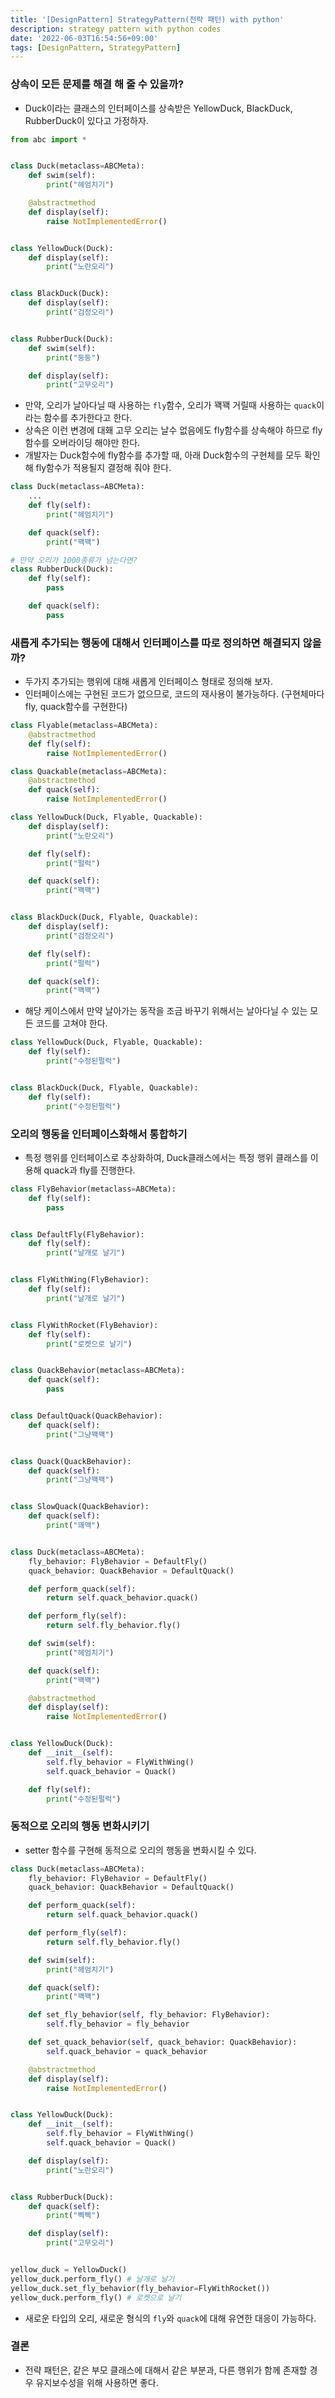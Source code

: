 ```yaml
---
title: '[DesignPattern] StrategyPattern(전략 패턴) with python'
description: strategy pattern with python codes
date: '2022-06-03T16:54:56+09:00'
tags: [DesignPattern, StrategyPattern]
---
```


### 상속이 모든 문제를 해결 해 줄 수 있을까?

- Duck이라는 클래스의 인터페이스를 상속받은 YellowDuck, BlackDuck, RubberDuck이 있다고 가정하자.

```python
from abc import *


class Duck(metaclass=ABCMeta):
    def swim(self):
        print("헤엄치기")

    @abstractmethod
    def display(self):
        raise NotImplementedError()


class YellowDuck(Duck):
    def display(self):
        print("노란오리")


class BlackDuck(Duck):
    def display(self):
        print("검정오리")


class RubberDuck(Duck):
    def swim(self):
        print("둥둥")

    def display(self):
        print("고무오리")
```

- 만약, 오리가 날아다닐 때 사용하는 `fly`함수, 오리가 꽥꽥 거릴때 사용하는 `quack`이라는 함수를 추가한다고 한다.
- 상속은 이런 변경에 대홰 고무 오리는 날수 없음에도 fly함수를 상속해야 하므로 fly함수를 오버라이딩 해야만 한다.
- 개발자는 Duck함수에 fly함수를 추가할 때, 아래 Duck함수의 구현체를 모두 확인해 fly함수가 적용될지 결정해 줘야 한다.
```python
class Duck(metaclass=ABCMeta):
    ...
    def fly(self):
        print("헤엄치기")

    def quack(self):
        print("꽥꽥")

# 만약 오리가 1000종류가 넘는다면?
class RubberDuck(Duck):
    def fly(self):
        pass

    def quack(self):
        pass
```

### 새롭게 추가되는 행동에 대해서 인터페이스를 따로 정의하면 해결되지 않을까?

- 두가지 추가되는 행위에 대해 새롭게 인터페이스 형태로 정의해 보자.
- 인터페이스에는 구현된 코드가 없으므로, 코드의 재사용이 불가능하다. (구현체마다 fly, quack함수를 구현한다)
```python
class Flyable(metaclass=ABCMeta):
    @abstractmethod
    def fly(self):
        raise NotImplementedError()

class Quackable(metaclass=ABCMeta):
    @abstractmethod
    def quack(self):
        raise NotImplementedError()

class YellowDuck(Duck, Flyable, Quackable):
    def display(self):
        print("노란오리")

    def fly(self):
        print("펄럭")

    def quack(self):
        print("꽥꽥")


class BlackDuck(Duck, Flyable, Quackable):
    def display(self):
        print("검정오리")

    def fly(self):
        print("펄럭")

    def quack(self):
        print("꽥꽥")
```

- 해당 케이스에서 만약 날아가는 동작을 조금 바꾸기 위해서는 날아다닐 수 있는 모든 코드를 고쳐야 한다.
```python
class YellowDuck(Duck, Flyable, Quackable):
    def fly(self):
        print("수정된펄럭")


class BlackDuck(Duck, Flyable, Quackable):
    def fly(self):
        print("수정된펄럭")
```

### 오리의 행동을 인터페이스화해서 통합하기

- 특정 행위를 인터페이스로 추상화하여, Duck클래스에서는 특정 행위 클래스를 이용해 quack과 fly를 진행한다.
```python
class FlyBehavior(metaclass=ABCMeta):
    def fly(self):
        pass


class DefaultFly(FlyBehavior):
    def fly(self):
        print("날개로 날기")


class FlyWithWing(FlyBehavior):
    def fly(self):
        print("날개로 날기")


class FlyWithRocket(FlyBehavior):
    def fly(self):
        print("로켓으로 날기")


class QuackBehavior(metaclass=ABCMeta):
    def quack(self):
        pass


class DefaultQuack(QuackBehavior):
    def quack(self):
        print("그냥꽥꽥")


class Quack(QuackBehavior):
    def quack(self):
        print("그냥꽥꽥")


class SlowQuack(QuackBehavior):
    def quack(self):
        print("꽤액")


class Duck(metaclass=ABCMeta):
    fly_behavior: FlyBehavior = DefaultFly()
    quack_behavior: QuackBehavior = DefaultQuack()

    def perform_quack(self):
        return self.quack_behavior.quack()

    def perform_fly(self):
        return self.fly_behavior.fly()

    def swim(self):
        print("헤엄치기")

    def quack(self):
        print("꽥꽥")

    @abstractmethod
    def display(self):
        raise NotImplementedError()


class YellowDuck(Duck):
    def __init__(self):
        self.fly_behavior = FlyWithWing()
        self.quack_behavior = Quack()

    def fly(self):
        print("수정된펄럭")
```

### 동적으로 오리의 행동 변화시키기

- setter 함수를 구현해 동적으로 오리의 행동을 변화시킬 수 있다.
```python
class Duck(metaclass=ABCMeta):
    fly_behavior: FlyBehavior = DefaultFly()
    quack_behavior: QuackBehavior = DefaultQuack()

    def perform_quack(self):
        return self.quack_behavior.quack()

    def perform_fly(self):
        return self.fly_behavior.fly()

    def swim(self):
        print("헤엄치기")

    def quack(self):
        print("꽥꽥")

    def set_fly_behavior(self, fly_behavior: FlyBehavior):
        self.fly_behavior = fly_behavior

    def set_quack_behavior(self, quack_behavior: QuackBehavior):
        self.quack_behavior = quack_behavior

    @abstractmethod
    def display(self):
        raise NotImplementedError()


class YellowDuck(Duck):
    def __init__(self):
        self.fly_behavior = FlyWithWing()
        self.quack_behavior = Quack()

    def display(self):
        print("노란오리")


class RubberDuck(Duck):
    def quack(self):
        print("삑삑")

    def display(self):
        print("고무오리")


yellow_duck = YellowDuck()
yellow_duck.perform_fly() # 날개로 날기
yellow_duck.set_fly_behavior(fly_behavior=FlyWithRocket())
yellow_duck.perform_fly() # 로켓으로 날기
```

- 새로운 타입의 오리, 새로운 형식의 `fly`와 `quack`에 대해 유연한 대응이 가능하다.

### 결론
- 전략 패턴은, 같은 부모 클래스에 대해서 같은 부분과, 다른 행위가 함께 존재할 경우
  유지보수성을 위해 사용하면 좋다.

